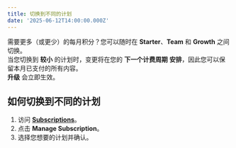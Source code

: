 ```yaml
---
title: 切换到不同的计划
date: '2025-06-12T14:00:00.000Z'
---
```


需要更多（或更少）的每月积分？您可以随时在 **Starter**、**Team** 和 **Growth** 之间切换。  \
当您切换到 **较小** 的计划时，变更将在您的 **下一个计费周期** **安排**，因此您可以保留本月已支付的所有内容。 \
**升级** 会立即生效。

## 如何切换到不同的计划

1. 访问 **[Subscriptions](https://portal.yakshaver.ai/settings/plan)**。
2. 点击 **Manage Subscription**。
3. 选择您想要的计划并确认。